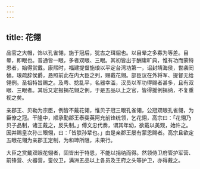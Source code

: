 ```yaml
---
---
---
```

title: 花翎
---



品官之大帽，饰以孔雀翎，施于冠后，犹古之珥貂也。以目晕之多寡为等差。目晕，即眼也。普通皆一眼，多者双眼、三眼。其初皆出于酬庸旷典，惟有功而蒙特恩者，始得赏戴。康熙时，福建提督施琅以平定台湾功第一，诏封靖海侯，世袭罔替。琅疏辞侯爵，恳照前此在内大臣之列，赐戴花翎。部臣议在外将军、提督无给翎例。圣祖特旨赐之。及粤、捻乱平，名器幸滥，汉员以军功得赐者甚多，且有双眼、三眼者。其后又定报捐花翎之例，于是五品以上之官，皆得援例捐纳，不复重视之矣。

亲郡王、贝勒为宗臣，例皆不戴花翎，惟贝子冠三眼孔雀翎，公冠双眼孔雀翎，为臣僚之冠。干隆中，顺承勤郡王泰斐英阿充前锋统领，乞花翎，高宗曰：「花翎乃贝子品制，诸王戴之，反失制。」傅文忠代奏，谓其年幼，欲戴以美观，始许之。因并赐皇次孙三眼翎，曰：「皆朕孙辈也。」由是亲郡王屡有蒙恩赐者。高宗且欲定五眼花翎为亲郡王定制，为和珅所阻，未果行。

大臣之赏戴双眼花翎者，固皆出于特恩，不能以捐纳而得。然领侍卫府管护军营、前锋营、火器营，銮仪卫，满洲五品以上各员及王府之头等护卫，亦得戴之。